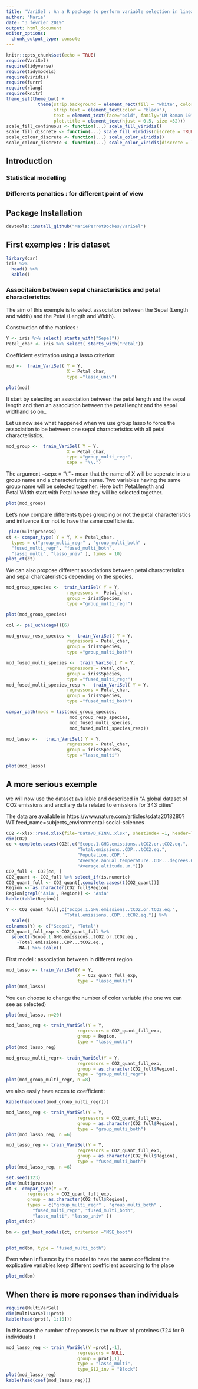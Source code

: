 ```yaml
---
title: 'VariSel : An a R package to perform variable selection in linear models'
author: "Marie"
date: "3 février 2019"
output: html_document
editor_options: 
  chunk_output_type: console
---
```


```r
knitr::opts_chunk$set(echo = TRUE)
require(VariSel)
require(tidyverse)
require(tidymodels)
require(viridis)
require(furrr)
require(rlang)
require(knitr)
theme_set(theme_bw() + 
            theme(strip.background = element_rect(fill = "white", color ="gray"), 
                  strip.text = element_text(color = "black"),
                  text = element_text(face="bold", family="LM Roman 10"),
                  plot.title = element_text(hjust = 0.5, size =32)))
scale_fill_continuous <- function(...) scale_fill_viridis()
scale_fill_discrete <- function(...) scale_fill_viridis(discrete = TRUE)
scale_colour_discrete <- function(...) scale_color_viridis()
scale_colour_discrete <- function(...) scale_color_viridis(discrete = TRUE)


```

## Introduction 
### Statistical modelling 
\framesubtitle{Understand the Gallic language}
 
\begin{itemize}
\item \textbf{Dataset description:}

\begin{itemize}
\item \textcolor{dc!70!black}{$\boldsymbol{X}$}:  $n\times p$ design matrix 
\item \textcolor{lt!70!black}{$\boldsymbol{Y}$}:  $n\times q$  response matrix 
\end{itemize}

\item \textbf{Question:} Which variables influence the responses?

\item \textbf{Approach:}
\begin{itemize}
 \item Variable selection in 
$$
\boldsymbol{Y}=\boldsymbol{XB}+\boldsymbol{E},
$$
where  \begin{itemize}
\item $\boldsymbol{B}$:   $p\times q$  \textbf{sparse} coefficients matrix
\item $\boldsymbol{E}$: $n\times q$ error matrix  with $$\forall  i\in\{1,\dots, n\}, \; (E_{i,1},\dots,E_{i,q})\stackrel{iid}{\sim}~\mathcal{N}(0,\boldsymbol{\Sigma}_q)$$

\end{itemize}
\item We take the dependence into account by estimating $\boldsymbol{\Sigma}_q$. 
\end{itemize}
\end{itemize}


### Differents penalties : for different point of view

\begin{itemize}
\item \textcolor{outcome}{\textbf{Lasso}} : \textit{select variables without taking into account  potential links.}
\begin{equation*} \label{grouplasso}
	\widehat{b}_L = \Am_{b} \left\lbrace||y-\bX b||_2^2 + \lambda ||b||_1 \right\rbrace,
\end{equation*}
\item \textcolor{outcome}{\textbf{Group-Lasso}}  : \textit{select a group of variables.}
\begin{equation*} \label{grouplasso}
	\widehat{b}_G = \Am_{b_1, \dots, b_L} \left\lbrace||y-\sum_{1 \leq \ell \leq L}\bX_{(\ell)} b_{(\ell)}||_2^2 + \lambda\sum_{1 \leq \ell \leq L}\sqrt{p_\ell} ||b_\ell||_2\right\rbrace,
\end{equation*}
\item \textcolor{outcome}{\textbf{Fused-Lasso}} :  \textit{influence a group of variables to have the same coefficient.}
\begin{equation*}\label{fuselasso}
	\widehat{b}_F =\Am_{b}||y-\bX b||_2^2 + \left\lbrace\lambda_1\sum_{(i,j) \in \mathcal{G}} |b_i - b_j|+ \lambda_2 ||b||_1\right\rbrace,
\end{equation*}
\end{itemize}


## Package Installation 

```r
devtools::install_github("MariePerrotDockes/VariSel")
```


## First exemples : Iris dataset

```r
lirbary(car)
iris %>% 
  head() %>% 
  kable()
```

### Associtaion between sepal characteristics and petal characteristics

The aim of this exemple is to select association between the Sepal (Length and width) and the Petal (Length and Width). 

Construction of the matrices  :

```r
Y <- iris %>% select( starts_with("Sepal"))
Petal_char <- iris %>% select( starts_with("Petal"))
```

Coefficient estimation using a lasso criterion: 


```r
mod <-  train_VariSel( Y = Y, 
                       X = Petal_char, 
                       type ="lasso_univ")
```

```r
plot(mod)
```

It start by selecting an association between the petal length and the sepal length and then an association between the petal lenght and the sepal widthand so on..

Let us now see what happened when we use group lasso to force the association to be between one sepal characteristics with all petal characteristics. 

```r
mod_group <-  train_VariSel( Y = Y, 
                       X = Petal_char, 
                       type ="group_multi_regr", 
                       sepx = "\\.")
```

The argument ~sepx = "\\."~ mean that the name of X will be seperate into a group name and a characteristics name. 
Two variables having the same group name will be selected together. Here both Petal.length and Petal.Width start with Petal hence they will be selected together. 

```r
plot(mod_group)
```

Let's now compare differents types grouping or not the petal characteristics and influence it or not to have the same coefficients. 

```r
 plan(multiprocess)
ct <- compar_type( Y = Y, X = Petal_char,  
  types = c("group_multi_regr" , "group_multi_both" ,
  "fused_multi_regr", "fused_multi_both",
  "lasso_multi", "lasso_univ" ), times = 10)
plot_ct(ct)
```

We can also propose different associations between petal characteristics and sepal charcateristics depending on the species. 


```r
mod_group_species <-  train_VariSel( Y = Y, 
                       regressors =  Petal_char, 
                       group = iris$Species,
                       type ="group_multi_regr")
```

```r
plot(mod_group_species)
```

```r
col <- pal_uchicago()(6)

mod_group_resp_species <-  train_VariSel( Y = Y,
                       regressors = Petal_char, 
                       group = iris$Species, 
                       type ="group_multi_both")

mod_fused_multi_species <-  train_VariSel( Y = Y,
                       regressors = Petal_char, 
                       group = iris$Species, 
                       type ="fused_multi_regr")
mod_fused_multi_species_resp <-  train_VariSel( Y = Y,
                       regressors = Petal_char, 
                       group = iris$Species, 
                       type ="fused_multi_both")


```

```r
compar_path(mods = list(mod_group_species,
                        mod_group_resp_species,
                        mod_fused_multi_species,
                        mod_fused_multi_species_resp))
```


```r
mod_lasso <-   train_VariSel( Y = Y,
                       regressors = Petal_char, 
                       group = iris$Species, 
                       type ="lasso_multi")
```
 
 
```r
plot(mod_lasso)
```
 

## A more serious exemple 

we will now use the dataset available and described in "A global dataset of CO2 emissions and ancillary data related to emissions for 343 cities"

The data are available in https://www.nature.com/articles/sdata2018280?WT.feed_name=subjects_environmental-social-sciences

```r
CO2 <-xlsx::read.xlsx(file="Data/D_FINAL.xlsx", sheetIndex =1, header=TRUE)
dim(CO2)
cc <-complete.cases(CO2[,c("Scope.1.GHG.emissions..tCO2.or.tCO2.eq.",
                           "Total.emissions..CDP...tCO2.eq.",
                           "Population..CDP.",
                           "Average.annual.temperature..CDP...degrees.Celsius.",
                           "Average.altitude..m.")])
CO2_full <- CO2[cc, ]
CO2_quant <- CO2_full %>% select_if(is.numeric)
CO2_quant_full <- CO2_quant[,complete.cases(t(CO2_quant))]
Region <- as.character(CO2_full$Region)
Region[grepl('Asia', Region)] <- "Asia"
kable(table(Region))
```


```r
Y <- CO2_quant_full[,c("Scope.1.GHG.emissions..tCO2.or.tCO2.eq.",
                      "Total.emissions..CDP...tCO2.eq.")] %>% 
  scale()
colnames(Y) <- c("Scope1", "Total")
CO2_quant_full_exp <-CO2_quant_full %>%
  select(-Scope.1.GHG.emissions..tCO2.or.tCO2.eq.,
    -Total.emissions..CDP...tCO2.eq., 
    -NA.) %>% scale()
```


First model : association between in different region 


```r
mod_lasso <- train_VariSel(Y = Y, 
                           X = CO2_quant_full_exp,
                           type = "lasso_multi")
plot(mod_lasso)
```


You can choose to change the number of color variable (the one we can see as selected)

```r
plot(mod_lasso, n=20)
```


```r
mod_lasso_reg <- train_VariSel(Y = Y, 
                           regressors = CO2_quant_full_exp,
                           group = Region,
                           type = "lasso_multi")
plot(mod_lasso_reg)
```



```r
mod_group_multi_regr<- train_VariSel(Y = Y, 
                           regressors = CO2_quant_full_exp,
                           group = as.character(CO2_full$Region),
                           type = "group_multi_regr")
plot(mod_group_multi_regr, n =8)
```

we also easily have acces to coefficient : 

```r
kable(head(coef(mod_group_multi_regr)))
```



```r
mod_lasso_reg <- train_VariSel(Y = Y, 
                           regressors = CO2_quant_full_exp,
                           group = as.character(CO2_full$Region),
                           type = "group_multi_both")
plot(mod_lasso_reg, n =6)
```


```r
mod_lasso_reg <- train_VariSel(Y = Y, 
                           regressors = CO2_quant_full_exp,
                           group = as.character(CO2_full$Region),
                           type = "fused_multi_both")
plot(mod_lasso_reg, n =6)
```



```r
set.seed(123)
plan(multiprocess)
ct <- compar_type(Y = Y, 
        regressors = CO2_quant_full_exp,
        group = as.character(CO2_full$Region),
        types = c("group_multi_regr" , "group_multi_both" ,
          "fused_multi_regr", "fused_multi_both",
          "lasso_multi", "lasso_univ" ))
plot_ct(ct)

bm <- get_best_models(ct, criterion ="MSE_boot")


plot_md(bm, type = "fused_multi_both")
```


Even when influence by the model to have the same coefficient the explicative variables keep different coefficient according to the place 

```r

plot_md(bm)
```
 

## When there is more reponses than  individuals 


```r
require(MultiVarSel)
dim(MultiVarSel::prot)
kable(head(prot[, 1:10]))
```

In this case the number of reponses is the nulbver of proteines (724 for 9 individuals )

```r
mod_lasso_reg <- train_VariSel(Y =prot[,-1], 
                           regressors = NULL,
                           group = prot[,1],
                           type = "lasso_multi",
                           type_S12_inv = "Block")
plot(mod_lasso_reg)
kable(head(coef(mod_lasso_reg)))
```



